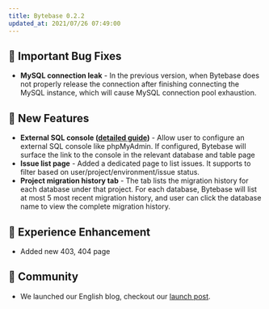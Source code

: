 ```yaml
---
title: Bytebase 0.2.2
updated_at: 2021/07/26 07:49:00
---
```



## 🐞 Important Bug Fixes

- **MySQL connection leak** - In the previous version, when Bytebase does not properly release the connection after finishing connecting the MySQL instance, which will cause MySQL connection pool exhaustion.

## 🚀 New Features

- **External SQL console ([detailed guide](https://docs.bytebase.com/settings/external-sql-console))** - Allow user to configure an external SQL console like phpMyAdmin. If configured, Bytebase will surface the link to the console in the relevant database and table page
- **Issue list page** - Added a dedicated page to list issues. It supports to filter based on user/project/environment/issue status.
- **Project migration history tab** - The tab lists the migration history for each database under that project. For each database, Bytebase will list at most 5 most recent migration history, and user can click the database name to view the complete migration history.

## 🎄 Experience Enhancement

- Added new 403, 404 page

## 🎠 Community

- We launched our English blog, checkout our [launch post](https://www.bytebase.com/blog/announce-bytebase).

<InstallUpgrade />
